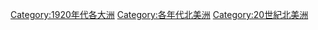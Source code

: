 {{DecadeCategoryNav|decade=1920|topic=北美洲}}

[[Category:1920年代各大洲|Category:1920年代各大洲]]
[[Category:各年代北美洲|Category:各年代北美洲]]
[[Category:20世紀北美洲|Category:20世紀北美洲]]